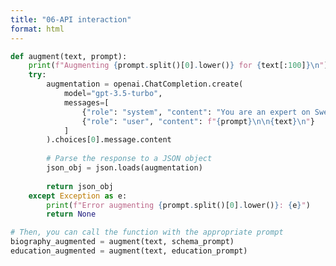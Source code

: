 ```yaml
---
title: "06-API interaction"
format: html
---
```



```python
def augment(text, prompt):
    print(f"Augmenting {prompt.split()[0].lower()} for {text[:100]}\n")
    try:
        augmentation = openai.ChatCompletion.create(
            model="gpt-3.5-turbo",
            messages=[
                {"role": "system", "content": "You are an expert on Swedish family history."},
                {"role": "user", "content": f"{prompt}\n\n{text}\n"}
            ]
        ).choices[0].message.content
        
        # Parse the response to a JSON object
        json_obj = json.loads(augmentation)
        
        return json_obj
    except Exception as e:
        print(f"Error augmenting {prompt.split()[0].lower()}: {e}")
        return None

# Then, you can call the function with the appropriate prompt
biography_augmented = augment(text, schema_prompt)
education_augmented = augment(text, education_prompt)

```

